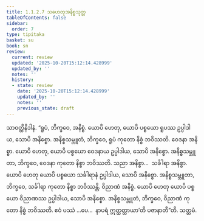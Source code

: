 ```yaml
---
title: 1.1.2.7 သဟေတုအနိစ္စသုတ္တ
tableOfContents: false
sidebar:
  order: 7
type: tipitaka
basket: su
book: sn
review:
  current: review
  updated: '2025-10-20T15:12:14.428999'
  updated_by: ''
  notes: ''
  history:
  - state: review
    date: '2025-10-20T15:12:14.428999'
    updated_by: ''
    notes: ''
    previous_state: draft
---
```



<DynamicBreadcrumb />


<ReviewStatus review={frontmatter.review} showDetails={true} />

<HypothesisAnnotation frontmatter={frontmatter} />

<Division number="18" book="sn" e="ch" v="18" p="282">

<Paragraph number="110" book="sn">
သာဝတ္ထိနိဒါနံ. “ရူပံ, ဘိက္ခဝေ, အနိစ္စံ. ယောပိ ဟေတု, ယောပိ ပစ္စယော ရူပဿ ဥပ္ပါဒါယ, သောပိ အနိစ္စော. အနိစ္စသမ္ဘူတံ, ဘိက္ခဝေ, ရူပံ ကုတော နိစ္စံ ဘဝိဿတိ. ဝေဒနာ အနိစ္စာ. ယောပိ ဟေတု, ယောပိ ပစ္စယော ဝေဒနာယ ဥပ္ပါဒါယ, သောပိ အနိစ္စော. အနိစ္စသမ္ဘူတာ, ဘိက္ခဝေ, ဝေဒနာ ကုတော နိစ္စာ ဘဝိဿတိ. သညာ အနိစ္စာ…  သင်္ခါရာ အနိစ္စာ. ယောပိ ဟေတု ယောပိ ပစ္စယော သင်္ခါရာနံ ဥပ္ပါဒါယ, သောပိ အနိစ္စော. အနိစ္စသမ္ဘူတာ, ဘိက္ခဝေ, သင်္ခါရာ ကုတော နိစ္စာ ဘဝိဿန္တိ. ဝိညာဏံ အနိစ္စံ. ယောပိ ဟေတု ယောပိ ပစ္စယော ဝိညာဏဿ ဥပ္ပါဒါယ, သောပိ အနိစ္စော. အနိစ္စသမ္ဘူတံ, ဘိက္ခဝေ, ဝိညာဏံ ကုတော နိစ္စံ ဘဝိဿတိ. ဧဝံ ပဿံ …ပေ…  နာပရံ ဣတ္ထတ္တာယာ’တိ ပဇာနာတီ”တိ.

</Paragraph>
</Division>

<Paragraph number="111" type="center" book="sn">
သတ္တမံ.
</Paragraph>